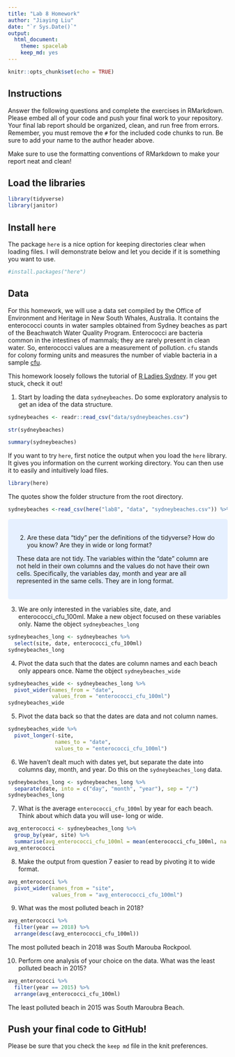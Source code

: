 ```yaml
---
title: "Lab 8 Homework"
author: "Jiaying Liu"
date: "`r Sys.Date()`"
output:
  html_document: 
    theme: spacelab
    keep_md: yes
---
```


```r
knitr::opts_chunk$set(echo = TRUE)
```

## Instructions
Answer the following questions and complete the exercises in RMarkdown. Please embed all of your code and push your final work to your repository. Your final lab report should be organized, clean, and run free from errors. Remember, you must remove the `#` for the included code chunks to run. Be sure to add your name to the author header above.  

Make sure to use the formatting conventions of RMarkdown to make your report neat and clean!  

## Load the libraries
```r
library(tidyverse)
library(janitor)
``` 

## Install `here`
The package `here` is a nice option for keeping directories clear when loading files. I will demonstrate below and let you decide if it is something you want to use.  
```r
#install.packages("here")
```

## Data
For this homework, we will use a data set compiled by the Office of Environment and Heritage in New South Whales, Australia. It contains the enterococci counts in water samples obtained from Sydney beaches as part of the Beachwatch Water Quality Program. Enterococci are bacteria common in the intestines of mammals; they are rarely present in clean water. So, enterococci values are a measurement of pollution. `cfu` stands for colony forming units and measures the number of viable bacteria in a sample [cfu](https://en.wikipedia.org/wiki/Colony-forming_unit).   

This homework loosely follows the tutorial of [R Ladies Sydney](https://rladiessydney.org/). If you get stuck, check it out!  

1. Start by loading the data `sydneybeaches`. Do some exploratory analysis to get an idea of the data structure.
```r
sydneybeaches <- readr::read_csv("data/sydneybeaches.csv")
```
```r
str(sydneybeaches)
```
```r
summary(sydneybeaches)
```

If you want to try `here`, first notice the output when you load the `here` library. It gives you information on the current working directory. You can then use it to easily and intuitively load files.
```r
library(here)
```

The quotes show the folder structure from the root directory.
```r
sydneybeaches <-read_csv(here("lab8", "data", "sydneybeaches.csv")) %>% janitor::clean_names()
```
<style>
div.blue { background-color:#e6f0ff; border-radius: 5px; padding: 20px;}
</style>
<div class = "blue">

2. Are these data "tidy" per the definitions of the tidyverse? How do you know? Are they in wide or long format?

These data are not tidy. The variables within the "date" column are not held in their own columns and the values do not have their own cells. Specifically, the variables day, month and year are all represented in the same cells. They are in long format.

</div>

3. We are only interested in the variables site, date, and enterococci_cfu_100ml. Make a new object focused on these variables only. Name the object `sydneybeaches_long`
```r
sydneybeaches_long <- sydneybeaches %>%
  select(site, date, enterococci_cfu_100ml)
sydneybeaches_long
```

4. Pivot the data such that the dates are column names and each beach only appears once. Name the object `sydneybeaches_wide`
```r
sydneybeaches_wide <- sydneybeaches_long %>%
  pivot_wider(names_from = "date",
              values_from = "enterococci_cfu_100ml")
sydneybeaches_wide
```

5. Pivot the data back so that the dates are data and not column names.
```r
sydneybeaches_wide %>%
  pivot_longer(-site,
               names_to = "date",
               values_to = "enterococci_cfu_100ml")
```

6. We haven't dealt much with dates yet, but separate the date into columns day, month, and year. Do this on the `sydneybeaches_long` data.
```r
sydneybeaches_long <- sydneybeaches_long %>%
  separate(date, into = c("day", "month", "year"), sep = "/")
sydneybeaches_long
```

7. What is the average `enterococci_cfu_100ml` by year for each beach. Think about which data you will use- long or wide.
```r
avg_enterococci <- sydneybeaches_long %>%
  group_by(year, site) %>%
  summarise(avg_enterococci_cfu_100ml = mean(enterococci_cfu_100ml, na.rm = T))
avg_enterococci
```

8. Make the output from question 7 easier to read by pivoting it to wide format.
```r
avg_enterococci %>%
  pivot_wider(names_from = "site",
              values_from = "avg_enterococci_cfu_100ml")
```

9. What was the most polluted beach in 2018?
```r
avg_enterococci %>%
  filter(year == 2018) %>%
  arrange(desc(avg_enterococci_cfu_100ml))
```
The most polluted beach in 2018 was South Marouba Rockpool.

10. Perform one analysis of your choice on the data.
What was the least polluted beach in 2015?
```r
avg_enterococci %>%
  filter(year == 2015) %>%
  arrange(avg_enterococci_cfu_100ml)
```
The least polluted beach in 2015 was South Maroubra Beach.

## Push your final code to GitHub!
Please be sure that you check the `keep md` file in the knit preferences.   